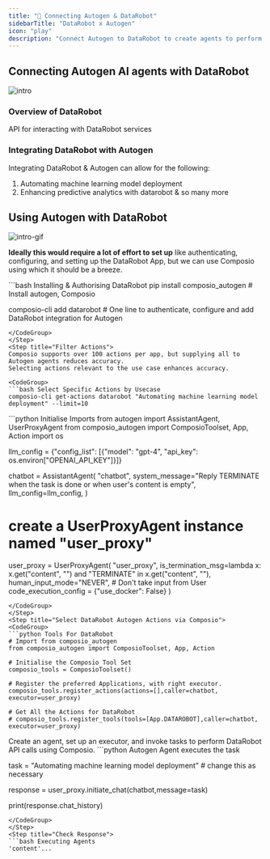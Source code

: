 ```yaml
---
title: "🚀 Connecting Autogen & DataRobot"
sidebarTitle: "DataRobot x Autogen"
icon: "play"
description: "Connect Autogen to DataRobot to create agents to perform tasks using natural language"
---
```


## Connecting Autogen AI agents with DataRobot
![intro](/media/intro.jpg)

### Overview of DataRobot

API for interacting with DataRobot services

### Integrating DataRobot with Autogen

Integrating DataRobot & Autogen can allow for the following:

1. Automating machine learning model deployment
2. Enhancing predictive analytics with datarobot
& so many more

## Using Autogen with DataRobot
![intro-gif](/media/intro.gif)
<Steps>
<Step title="Setting Up the Environment">

**Ideally this would require a lot of effort to set up** like authenticating, configuring, and setting up the DataRobot App, but we can use Composio using which it should be a breeze.

<CodeGroup>
```bash Installing & Authorising DataRobot
pip install composio_autogen # Install autogen, Composio 

composio-cli add datarobot # One line to authenticate, configure and add DataRobot integration for Autogen
```
</CodeGroup>
</Step>
<Step title="Filter Actions">
Composio supports over 100 actions per app, but supplying all to Autogen agents reduces accuracy.
Selecting actions relevant to the use case enhances accuracy.

<CodeGroup>
```bash Select Specific Actions by Usecase
composio-cli get-actions datarobot "Automating machine learning model deployment" --limit=10
```
</CodeGroup>

</Step>
<Step title="Import Base Packages">

<CodeGroup>
```python Initialise Imports
from autogen import AssistantAgent, UserProxyAgent
from composio_autogen import ComposioToolset, App, Action
import os

llm_config = {"config_list": [{"model": "gpt-4", "api_key": os.environ["OPENAI_API_KEY"]}]}

chatbot = AssistantAgent(
    "chatbot",
    system_message="Reply TERMINATE when the task is done or when user's content is empty",
    llm_config=llm_config,
)

# create a UserProxyAgent instance named "user_proxy"
user_proxy = UserProxyAgent(
    "user_proxy",
    is_termination_msg=lambda x: x.get("content", "") and "TERMINATE" in x.get("content", ""),
    human_input_mode="NEVER", # Don't take input from User
    code_execution_config = {"use_docker": False}
)
```
</CodeGroup>
</Step>
<Step title="Select DataRobot Autogen Actions via Composio">
<CodeGroup>
```python Tools For DataRobot
# Import from composio_autogen
from composio_autogen import ComposioToolset, App, Action

# Initialise the Composio Tool Set
composio_tools = ComposioToolset()

# Register the preferred Applications, with right executor. 
composio_tools.register_actions(actions=[],caller=chatbot, executor=user_proxy)

# Get All the Actions for DataRobot
# composio_tools.register_tools(tools=[App.DATAROBOT],caller=chatbot, executor=user_proxy) 
```
</CodeGroup>
</Step>
<Step title="Execute the Agent">
Create an agent, set up an executor, and invoke tasks to perform DataRobot API calls using Composio. 
<CodeGroup>
```python Autogen Agent executes the task

task = "Automating machine learning model deployment" # change this as necessary

response = user_proxy.initiate_chat(chatbot,message=task)

print(response.chat_history)
```
</CodeGroup>
</Step>
<Step title="Check Response">
```bash Executing Agents
'content'...
```
</Step>
</Steps>
